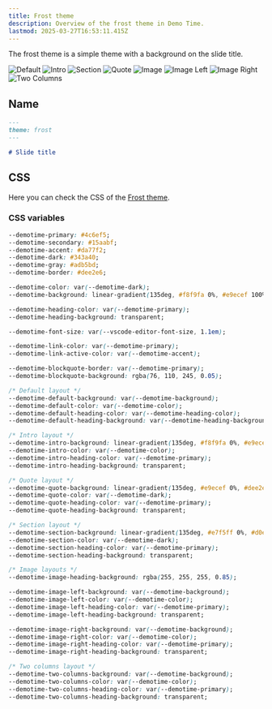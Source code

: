 ```yaml
---
title: Frost theme
description: Overview of the frost theme in Demo Time.
lastmod: 2025-03-27T16:53:11.415Z
---
```




The frost theme is a simple theme with a background on the slide title.

<div class="relative">
  <div class="images w-full relative">
    <div class="slideshow">
      <Image class="h-full" src={defaultfrostImg} alt="Default" />
      <Image class="h-full" src={introfrostImg} alt="Intro" />
      <Image class="h-full" src={sectionfrostImg} alt="Section" />
      <Image class="h-full" src={quotefrostImg} alt="Quote" />
      <Image class="h-full" src={imagefrostImg} alt="Image" />
      <Image class="h-full" src={imageLeftfrostImg} alt="Image Left" />
      <Image class="h-full" src={imageRightfrostImg} alt="Image Right" />
      <Image class="h-full" src={twoColumnsfrostImg} alt="Two Columns" />
    </div>
  </div>
</div>

## Name

```md
---
theme: frost
---

# Slide title
```

## CSS

Here you can check the CSS of the [Frost theme](https://github.com/estruyf/vscode-demo-time/blob/dev/src/preview/themes/frost.css).

### CSS variables

```css
--demotime-primary: #4c6ef5;
--demotime-secondary: #15aabf;
--demotime-accent: #da77f2;
--demotime-dark: #343a40;
--demotime-gray: #adb5bd;
--demotime-border: #dee2e6;

--demotime-color: var(--demotime-dark);
--demotime-background: linear-gradient(135deg, #f8f9fa 0%, #e9ecef 100%);

--demotime-heading-color: var(--demotime-primary);
--demotime-heading-background: transparent;

--demotime-font-size: var(--vscode-editor-font-size, 1.1em);

--demotime-link-color: var(--demotime-primary);
--demotime-link-active-color: var(--demotime-accent);

--demotime-blockquote-border: var(--demotime-primary);
--demotime-blockquote-background: rgba(76, 110, 245, 0.05);

/* Default layout */
--demotime-default-background: var(--demotime-background);
--demotime-default-color: var(--demotime-color);
--demotime-default-heading-color: var(--demotime-heading-color);
--demotime-default-heading-background: var(--demotime-heading-background);

/* Intro layout */
--demotime-intro-background: linear-gradient(135deg, #f8f9fa 0%, #e9ecef 100%);
--demotime-intro-color: var(--demotime-color);
--demotime-intro-heading-color: var(--demotime-primary);
--demotime-intro-heading-background: transparent;

/* Quote layout */
--demotime-quote-background: linear-gradient(135deg, #e9ecef 0%, #dee2e6 100%);
--demotime-quote-color: var(--demotime-dark);
--demotime-quote-heading-color: var(--demotime-primary);
--demotime-quote-heading-background: transparent;

/* Section layout */
--demotime-section-background: linear-gradient(135deg, #e7f5ff 0%, #d0ebff 100%);
--demotime-section-color: var(--demotime-dark);
--demotime-section-heading-color: var(--demotime-primary);
--demotime-section-heading-background: transparent;

/* Image layouts */
--demotime-image-heading-background: rgba(255, 255, 255, 0.85);

--demotime-image-left-background: var(--demotime-background);
--demotime-image-left-color: var(--demotime-color);
--demotime-image-left-heading-color: var(--demotime-primary);
--demotime-image-left-heading-background: transparent;

--demotime-image-right-background: var(--demotime-background);
--demotime-image-right-color: var(--demotime-color);
--demotime-image-right-heading-color: var(--demotime-primary);
--demotime-image-right-heading-background: transparent;

/* Two columns layout */
--demotime-two-columns-background: var(--demotime-background);
--demotime-two-columns-color: var(--demotime-color);
--demotime-two-columns-heading-color: var(--demotime-primary);
--demotime-two-columns-heading-background: transparent;
```
